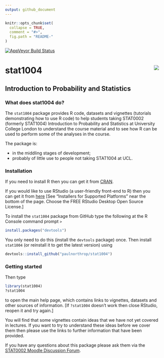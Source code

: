 ```yaml
---
output: github_document
---
```


<!-- README.md is generated from README.Rmd. Please edit that file -->

```r
knitr::opts_chunk$set(
  collapse = TRUE,
  comment = "#>",
  fig.path = "README-"
)
```

[![AppVeyor Build Status](https://ci.appveyor.com/api/projects/status/github/paulnorthrop/stat1004?branch=master&svg=true)](https://ci.appveyor.com/project/paulnorthrop/stat1004)

# stat1004 <img src="standalone.png" align="right" />

## Introduction to Probability and Statistics

### What does stat1004 do?

The `stat1004` package provides R code, datasets and vignettes (tutorials demonstrating how to use R code) to help students taking STAT0002 (formerly STAT1004) Introduction to Probability and Statistics at University College London to understand the course material and to see how R can be used to perform some of the analyses in the course.

The package is: 

* in the middling stages of development;
* probably of little use to people not taking STAT1004 at UCL.

### Installation

If you need to install R then you can get it from [CRAN](https://cran.r-project.org/).

If you would like to use RStudio (a user-friendly front-end to R) then you can get it from 
[here](https://www.rstudio.com/products/rstudio/download/) [See "Installers for Supported Platforms" near the bottom of the page.  Choose the FREE RStudio Desktop Open Source License.]

To install the `stat1004` package from GitHub type the following at the R Console command prompt `>`

```r
install.packages("devtools")
```

You only need to do this (install the `devtools` package) once.  Then install `stat1004` (or reinstall it to get the latest version) using 

```r
devtools::install_github("paulnorthrop/stat1004")
```

### Getting started

Then type 

```r
library(stat1004)
?stat1004
```

to open the main help page, which contains links to vignettes, datasets and other sources of information. [If `?stat1004` doesn't work then close RStudio, reopen it and try again.]

You will find that some vignettes contain ideas that we have not yet covered in lectures.  If you want to try to understand these ideas before we cover them then please use the links to further information that have been provided.

If you have any questions about this package please ask them via the
[STAT0002 Moodle Discussion Forum](https://moodle-1819.ucl.ac.uk/mod/hsuforum/view.php?id=755813).
